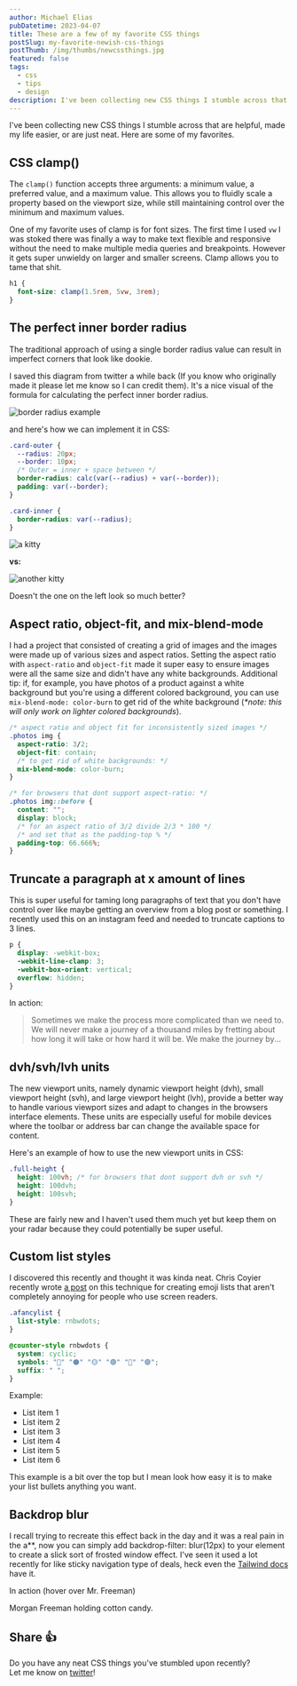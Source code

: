 ```yaml
---
author: Michael Elias
pubDatetime: 2023-04-07
title: These are a few of my favorite CSS things
postSlug: my-favorite-newish-css-things
postThumb: /img/thumbs/newcssthings.jpg
featured: false
tags:
  - css
  - tips
  - design
description: I've been collecting new CSS things I stumble across that are helpful, made my life easier, or are just neat. 
---
```



I've been collecting new CSS things I stumble across that are helpful, made my life easier, or are just neat. Here are some of my favorites.

## CSS clamp()

The `clamp()` function accepts three arguments: a minimum value, a preferred value, and a maximum value. This allows you to fluidly scale a property based on the viewport size, while still maintaining control over the minimum and maximum values. 

One of my favorite uses of clamp is for font sizes. The first time I used `vw` I was stoked there was finally a way to make text flexible and responsive without the need to make multiple media queries and breakpoints. However it gets super unwieldy on larger and smaller screens. Clamp allows you to tame that shit.

```css
h1 {
  font-size: clamp(1.5rem, 5vw, 3rem);
}
```

## The perfect inner border radius

The traditional approach of using a single border radius value can result in imperfect corners that look like <span><Tooltip client:visible content="My favorite Green Day album tho">dookie</Tooltip></span>.

I saved this diagram from twitter a while back (If you know who originally made it please let me know so I can credit them). It's a nice visual of the formula for calculating the perfect inner border radius.

<img src="/img/borderradius.png" alt="border radius example" />

and here's how we can implement it in CSS:

```css
.card-outer {
  --radius: 20px;
  --border: 10px;
  /* Outer = inner + space between */
  border-radius: calc(var(--radius) + var(--border));
  padding: var(--border);
}

.card-inner {
  border-radius: var(--radius);
}
```

<div class="flex items-center">
  <div class="card-outer">
    <img src="https://placekitten.com/250/300" alt="a kitty" class="card-inner" />
  </div>

  <strong class="px-10">vs:</strong>

  <div class="rounded-[20px] radius-20 inline-block p-[10px] bg-[#73d9b0]">
    <img src="https://placekitten.com/250/300" alt="another kitty" class="rounded-[20px]" />
  </div>
</div>


Doesn't the one on the left look so much better?

## Aspect ratio, object-fit, and mix-blend-mode

I had a project that consisted of creating a grid of images and the images were made up of various sizes and aspect ratios. Setting the aspect ratio with `aspect-ratio` and `object-fit` made it super easy to ensure images were all the same size and didn't have any white backgrounds. Additional tip: if, for example, you have photos of a product against a white background but you're using a different colored background, you can use `mix-blend-mode: color-burn` to get rid of the white background (<i>*note: this will only work on lighter colored backgrounds</i>).

```css
/* aspect ratio and object fit for inconsistently sized images */
.photos img {
  aspect-ratio: 3/2;
  object-fit: contain;
  /* to get rid of white backgrounds: */
  mix-blend-mode: color-burn;
}

/* for browsers that dont support aspect-ratio: */
.photos img::before {
  content: "";
  display: block;
  /* for an aspect ratio of 3/2 divide 2/3 * 100 */
  /* and set that as the padding-top % */
  padding-top: 66.666%;
}
```

## Truncate a paragraph at x amount of lines

This is super useful for taming long paragraphs of text that you don't have control over like maybe getting an overview from a blog post or something. I recently used this on an instagram feed and needed to truncate captions to 3 lines.

```css
p {
  display: -webkit-box;
  -webkit-line-clamp: 3;
  -webkit-box-orient: vertical;
  overflow: hidden;
}
```

In action:

<blockquote style="display: -webkit-box; -webkit-line-clamp: 3; -webkit-box-orient: vertical; overflow: hidden;">Sometimes we make the process more complicated than we need to. We will never make a journey of a thousand miles by fretting about how long it will take or how hard it will be. We make the journey by taking each day step by step and then repeating it again and again until we reach our destination.</blockquote>


## dvh/svh/lvh units

The new viewport units, namely dynamic viewport height (dvh), small viewport height (svh), and large viewport height (lvh), provide a better way to handle various viewport sizes and adapt to changes in the browsers interface elements. These units are especially useful for mobile devices where the toolbar or address bar can change the available space for content.

Here's an example of how to use the new viewport units in CSS:

```css
.full-height {
  height: 100vh; /* for browsers that dont support dvh or svh */
  height: 100dvh;
  height: 100svh;
}
```

These are fairly new and I haven't used them much yet but keep them on your radar because they could potentially be super useful.

## Custom list styles

I discovered this recently and thought it was kinda neat. Chris Coyier recently wrote [a post](https://chriscoyier.net/2023/04/07/emoji-lists-the-good-way/) on this technique for creating emoji lists that aren't completely annoying for people who use screen readers.

```css
.afancylist {
  list-style: rnbwdots;
}

@counter-style rnbwdots {
  system: cyclic;
  symbols: "🔴" "🟠" "🟡" "🟢" "🔵" "🟣";
  suffix: " ";
}
```

Example:

<ul class="afancylist">
  <li>List item 1</li>
  <li>List item 2</li>
  <li>List item 3</li>
  <li>List item 4</li>
  <li>List item 5</li>
  <li>List item 6</li>
</ul>

This example is a bit over the top but I mean look how easy it is to make your list bullets anything you want.

## Backdrop blur

I recall trying to recreate this effect back in the day and it was a real pain in the <span><Tooltip client:visible content="*Ass">a**</Tooltip></span>, now you can simply add <span><Tooltip client:visible content="or tw class 'backdrop-blur-md'">backdrop-filter: blur(12px)</Tooltip></span> to your element to create a slick sort of frosted window effect. I've seen it used a lot recently for like sticky navigation type of deals, heck even the [Tailwind docs](https://tailwindcss.com/docs/installation) have it.

In action (hover over Mr. Freeman)

<div class="rounded-xl flex items-center group bg-cover h-96 w-96" style="background-image: url('/img/mfhcc.jpg');">
<div class="opacity-0 transform translate-y-[200%] group-hover:opacity-100 group-hover:translate-y-20 transition duration-300 ease-in backdrop-blur-md text-center group-hover m-6 p-4 font-normal text-xl text-white rounded-l">Morgan Freeman holding cotton candy.</div>
</div>

## Share 👍

Do you have any neat CSS things you've stumbled upon recently?<br /> Let me know on [twitter](https://twitter.com/mikowl)!